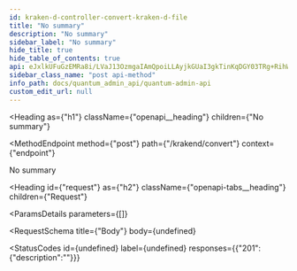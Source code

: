 ```yaml
---
id: kraken-d-controller-convert-kraken-d-file
title: "No summary"
description: "No summary"
sidebar_label: "No summary"
hide_title: true
hide_table_of_contents: true
api: eJxlkUFuGzEMRa8i/LVaJ13OzmgaIAmQpoiLLAyjkGUaI3gkTinKqDGY03TRg+RihWbcok5XkkiRj/9zAPckTgOnux0aPIg7ULr5yEmFu47km+d0JNFz4jZ0BIveiYukJBnNemMhlHtOmTKaAR+uruuxo+wl9LU1GmAc7ZvQI5tcYnRygkUkbblO0HPWiaAtGiwOE3e3OI8Bi0xy/AvO5IsEPT37luKMd95Tzu+UD5TqO08pNNiSExLY8+WWJTpFg/uXFSz01NdPrWqPt5N+SipkPEdTopkam/uXlakuGFeUkgbvXn+9/uRJZkh7rmQN2tWeX4pLWqJZ7mJIZvl09x9g2Qdzwz6bPYsRylzEUza8Nxe1sKjS55rr91ew8JzUeUUzVHI1L7pJdnKT6AuTL6DDH8lKP3TRdy4kjBZFupqb/V/j7P9MmjawsWjrjpo1hmHrMn2Vbhxr+HshOc17OToJblvVrzfjP9t9+vy8wjj+Bvfw2kw=
sidebar_class_name: "post api-method"
info_path: docs/quantum_admin_api/quantum-admin-api
custom_edit_url: null
---
```



<Heading
  as={"h1"}
  className={"openapi__heading"}
  children={"No summary"}
>
</Heading>

<MethodEndpoint
  method={"post"}
  path={"/krakend/convert"}
  context={"endpoint"}
>
  
</MethodEndpoint>



No summary

<Heading
  id={"request"}
  as={"h2"}
  className={"openapi-tabs__heading"}
  children={"Request"}
>
</Heading>

<ParamsDetails
  parameters={[]}
>
  
</ParamsDetails>

<RequestSchema
  title={"Body"}
  body={undefined}
>
  
</RequestSchema>

<StatusCodes
  id={undefined}
  label={undefined}
  responses={{"201":{"description":""}}}
>
  
</StatusCodes>

